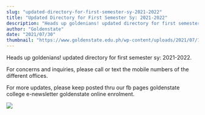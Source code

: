 ```yaml
---
slug: "updated-directory-for-first-semester-sy-2021-2022"
title: "Updated Directory for First Semester Sy: 2021-2022"
description: "Heads up goldenians! updated directory for first semester sy: 2021-2022."
author: "Goldenstate"
date: "2021/07/30"
thumbnail: "https://www.goldenstate.edu.ph/wp-content/uploads/2021/07/192098687_1943348409146029_3996401250253729139_n.jpg"
---
```


Heads up goldenians! updated directory for first semester sy: 2021-2022.

For concerns and inquiries, please call or text the mobile numbers of the different offices.

For more updates, please keep posted thru our fb pages goldenstate college e-newsletter goldenstate online enrolment.

![](https://www.goldenstate.edu.ph/wp-content/uploads/2021/07/192098687_1943348409146029_3996401250253729139_n.jpg)